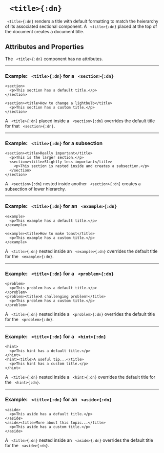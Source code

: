 


# ` <title>{:dn}`


` <title>{:dn}` renders a title with default formatting to match the heierarchy of its associated sectional component. A ` <title>{:dn}` placed at the top of the document creates a document title.

## Attributes and Properties 
 The ` <title>{:dn}` component has no attributes.
 <PropDisplay name='title'/>

---

### Example: ` <title>{:dn}` for a ` <section>{:dn}`


```doenet-editor-horiz
<section>
  <p>This section has a default title.</p>
</section>

<section><title>How to change a lightbulb</title>
  <p>This section has a custom title.</p>
</section>
```



A ` <title>{:dn}` placed inside a ` <section>{:dn}` overrides the default title for that ` <section>{:dn}`.



---

### Example: ` <title>{:dn}` for a subsection


```doenet-editor-horiz
<section><title>Really important</title>
  <p>This is the larger section.</p>
  <section><title>Slightly less important</title>
    <p>This section is nested inside and creates a subsection.</p>
  </section>
</section>
```



A ` <section>{:dn}` nested inside another ` <section>{:dn}` creates a subsection of lower hierarchy.



---

### Example: ` <title>{:dn}` for an ` <example>{:dn}`


```doenet-editor-horiz
<example>
  <p>This example has a default title.</p>
</example>
      
<example><title>How to make toast</title>
  <p>This example has a custom title.</p>
</example>
```

A ` <title>{:dn}` nested inside an ` <example>{:dn}` overrides the default title for the ` <example>{:dn}`.


---

### Example: ` <title>{:dn}` for a ` <problem>{:dn}`


```doenet-editor-horiz
<problem>
  <p>This problem has a default title.</p>
</problem>
<problem><title>A challenging problem!</title>
  <p>This problem has a custom title.</p>
</problem>
```



A ` <title>{:dn}` nested inside a ` <problem>{:dn}` overrides the default title for the ` <problem>{:dn}`.



---

### Example: ` <title>{:dn}` for a ` <hint>{:dn}`


```doenet-editor-horiz
<hint>
  <p>This hint has a default title.</p>
</hint>
<hint><title>A useful tip...</title>
  <p>This hint has a custom title.</p>
</hint>
```



A ` <title>{:dn}` nested inside a ` <hint>{:dn}` overrides the default title for the ` <hint>{:dn}`.



---

### Example: ` <title>{:dn}` for an ` <aside>{:dn}`


```doenet-editor-horiz
<aside>
  <p>This aside has a default title.</p>
</aside>
<aside><title>More about this topic...</title>
  <p>This aside has a custom title.</p>
</aside>
```



A ` <title>{:dn}` nested inside an ` <aside>{:dn}` overrides the default title for the ` <aside>{:dn}`.


